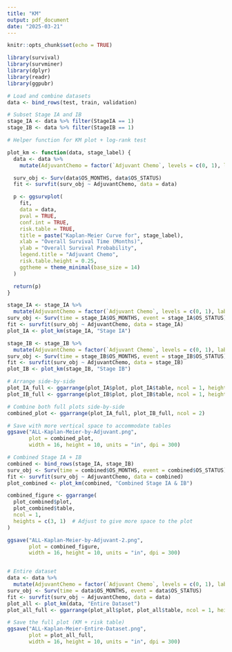 ```yaml
---
title: "KM"
output: pdf_document
date: "2025-03-21"
---
```


```r
knitr::opts_chunk$set(echo = TRUE)
```

```r
library(survival)
library(survminer)
library(dplyr)
library(readr)
library(ggpubr)

```


```r
# Load and combine datasets
data <- bind_rows(test, train, validation)

# Subset Stage IA and IB
stage_IA <- data %>% filter(StageIA == 1)
stage_IB <- data %>% filter(StageIB == 1)

# Helper function for KM plot + log-rank test

plot_km <- function(data, stage_label) {
  data <- data %>%
    mutate(AdjuvantChemo = factor(`Adjuvant Chemo`, levels = c(0, 1), labels = c("No", "Yes"))) 

  surv_obj <- Surv(data$OS_MONTHS, data$OS_STATUS)
  fit <- survfit(surv_obj ~ AdjuvantChemo, data = data)

  p <- ggsurvplot(
    fit,
    data = data,
    pval = TRUE,
    conf.int = TRUE,
    risk.table = TRUE,
    title = paste("Kaplan-Meier Curve for", stage_label),
    xlab = "Overall Survival Time (Months)",
    ylab = "Overall Survival Probability",
    legend.title = "Adjuvant Chemo",
    risk.table.height = 0.25,
    ggtheme = theme_minimal(base_size = 14)
  )

  return(p)
}

stage_IA <- stage_IA %>%
  mutate(AdjuvantChemo = factor(`Adjuvant Chemo`, levels = c(0, 1), labels = c("No", "Yes")))
surv_obj <- Surv(time = stage_IA$OS_MONTHS, event = stage_IA$OS_STATUS)
fit <- survfit(surv_obj ~ AdjuvantChemo, data = stage_IA)
plot_IA <- plot_km(stage_IA, "Stage IA")

stage_IB <- stage_IB %>%
  mutate(AdjuvantChemo = factor(`Adjuvant Chemo`, levels = c(0, 1), labels = c("No", "Yes")))
surv_obj <- Surv(time = stage_IB$OS_MONTHS, event = stage_IB$OS_STATUS)
fit <- survfit(surv_obj ~ AdjuvantChemo, data = stage_IB)
plot_IB <- plot_km(stage_IB, "Stage IB")

# Arrange side-by-side
plot_IA_full <- ggarrange(plot_IA$plot, plot_IA$table, ncol = 1, heights = c(3, 1))
plot_IB_full <- ggarrange(plot_IB$plot, plot_IB$table, ncol = 1, heights = c(3, 1))

# Combine both full plots side-by-side
combined_plot <- ggarrange(plot_IA_full, plot_IB_full, ncol = 2)

# Save with more vertical space to accommodate tables
ggsave("ALL-Kaplan-Meier-by-Adjuvant.png",
       plot = combined_plot,
       width = 16, height = 10, units = "in", dpi = 300)

# Combined Stage IA + IB
combined <- bind_rows(stage_IA, stage_IB)
surv_obj <- Surv(time = combined$OS_MONTHS, event = combined$OS_STATUS)
fit <- survfit(surv_obj ~ AdjuvantChemo, data = combined)
plot_combined <- plot_km(combined, "Combined Stage IA & IB")

combined_figure <- ggarrange(
  plot_combined$plot,
  plot_combined$table,
  ncol = 1,
  heights = c(3, 1)  # Adjust to give more space to the plot
)

ggsave("ALL-Kaplan-Meier-by-Adjuvant-2.png",
       plot = combined_figure,
       width = 16, height = 10, units = "in", dpi = 300)


# Entire dataset
data <- data %>%
  mutate(AdjuvantChemo = factor(`Adjuvant Chemo`, levels = c(0, 1), labels = c("No", "Yes")))
surv_obj <- Surv(time = data$OS_MONTHS, event = data$OS_STATUS)
fit <- survfit(surv_obj ~ AdjuvantChemo, data = data)
plot_all <- plot_km(data, "Entire Dataset")
plot_all_full <- ggarrange(plot_all$plot, plot_all$table, ncol = 1, heights = c(3, 1))

# Save the full plot (KM + risk table)
ggsave("ALL-Kaplan-Meier-Entire-Dataset.png",
       plot = plot_all_full,
       width = 16, height = 10, units = "in", dpi = 300)

```

